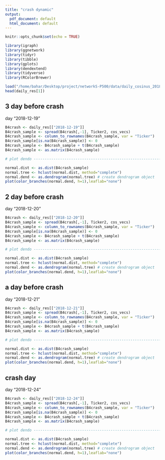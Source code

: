 ```yaml
---
title: "crash dynamic"
output:
  pdf_document: default
  html_document: default
---
```


```r
knitr::opts_chunk$set(echo = TRUE)
```


```r
library(igraph)
library(ggnetwork)
library(tidyr)
library(tibble)
library(gplots)
library(dendextend)
library(tidyverse)
library(RColorBrewer)
```


```r

load("/home/bahar/Desktop/project/networkS-P500/data/daily_cosinus_2018.rda")
head(daily_res[1])

```


## 3 day before crash

day "2018-12-19"

```r
B4crash <- daily_res[["2018-12-19"]]
B4crash_sample <- spread(B4crash[,-1], Ticker2, cos_vecs)
B4crash_sample <- column_to_rownames(B4crash_sample, var = "Ticker")
B4crash_sample[is.na(B4crash_sample)] <- 0
B4crash_sample <- B4crash_sample + t(B4crash_sample)
B4crash_sample <- as.matrix(B4crash_sample)

# plot dendo --------------------------------------------------------------

normal.dist <- as.dist(B4crash_sample)
normal.tree <- hclust(normal.dist, method="complete")
normal.dend <- as.dendrogram(normal.tree) # create dendrogram object
plot(color_branches(normal.dend, h=1),leaflab="none")
```

## 2 day before crash

day "2018-12-20"

```r
B4crash <- daily_res[["2018-12-20"]]
B4crash_sample <- spread(B4crash[,-1], Ticker2, cos_vecs)
B4crash_sample <- column_to_rownames(B4crash_sample, var = "Ticker")
B4crash_sample[is.na(B4crash_sample)] <- 0
B4crash_sample <- B4crash_sample + t(B4crash_sample)
B4crash_sample <- as.matrix(B4crash_sample)

# plot dendo --------------------------------------------------------------

normal.dist <- as.dist(B4crash_sample)
normal.tree <- hclust(normal.dist, method="complete")
normal.dend <- as.dendrogram(normal.tree) # create dendrogram object
plot(color_branches(normal.dend, h=1),leaflab="none")
```

## a day before crash

day "2018-12-21"

```r
B4crash <- daily_res[["2018-12-21"]]
B4crash_sample <- spread(B4crash[,-1], Ticker2, cos_vecs)
B4crash_sample <- column_to_rownames(B4crash_sample, var = "Ticker")
B4crash_sample[is.na(B4crash_sample)] <- 0
B4crash_sample <- B4crash_sample + t(B4crash_sample)
B4crash_sample <- as.matrix(B4crash_sample)

# plot dendo --------------------------------------------------------------

normal.dist <- as.dist(B4crash_sample)
normal.tree <- hclust(normal.dist, method="complete")
normal.dend <- as.dendrogram(normal.tree) # create dendrogram object
plot(color_branches(normal.dend, h=1),leaflab="none")
```

## crash day

day "2018-12-24"

```r
B4crash <- daily_res[["2018-12-24"]]
B4crash_sample <- spread(B4crash[,-1], Ticker2, cos_vecs)
B4crash_sample <- column_to_rownames(B4crash_sample, var = "Ticker")
B4crash_sample[is.na(B4crash_sample)] <- 0
B4crash_sample <- B4crash_sample + t(B4crash_sample)
B4crash_sample <- as.matrix(B4crash_sample)

# plot dendo --------------------------------------------------------------

normal.dist <- as.dist(B4crash_sample)
normal.tree <- hclust(normal.dist, method="complete")
normal.dend <- as.dendrogram(normal.tree) # create dendrogram object
plot(color_branches(normal.dend, h=1),leaflab="none")
```